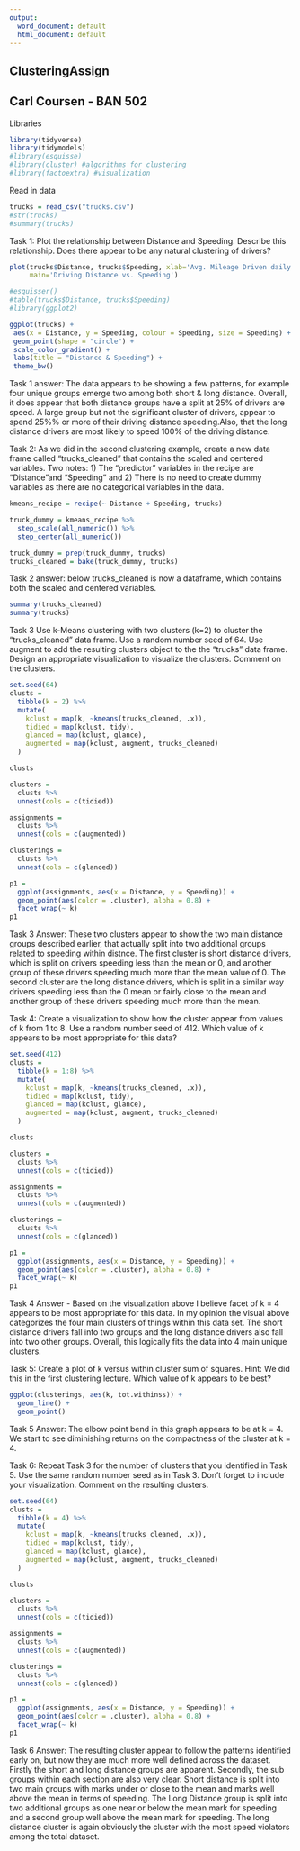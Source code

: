 ```yaml
---
output:
  word_document: default
  html_document: default
---
```

## ClusteringAssign 
## Carl Coursen - BAN 502


Libraries  
```r
library(tidyverse)
library(tidymodels)
#library(esquisse)
#library(cluster) #algorithms for clustering
#library(factoextra) #visualization
```


Read in data  
```r
trucks = read_csv("trucks.csv")
#str(trucks)
#summary(trucks)
```



Task 1: Plot the relationship between Distance and Speeding. Describe this relationship. Does there appear
to be any natural clustering of drivers?

```r
plot(trucks$Distance, trucks$Speeding, xlab='Avg. Mileage Driven daily', ylab='% Driving at least 5 mph >= speed limit', 
     main='Driving Distance vs. Speeding')

#esquisser() 
#table(trucks$Distance, trucks$Speeding)
#library(ggplot2)

ggplot(trucks) +
 aes(x = Distance, y = Speeding, colour = Speeding, size = Speeding) +
 geom_point(shape = "circle") +
 scale_color_gradient() +
 labs(title = "Distance & Speeding") +
 theme_bw()

```

Task 1 answer:
The data appears to be showing a few patterns, for example four unique groups emerge two among both short & long distance. Overall, it does appear that both distance groups have a split at 25% of drivers are speed. A large group but not the significant cluster of drivers, appear to spend 25%% or more of their driving distance speeding.Also, that the long distance drivers are most likely to speed 100% of the driving distance.







Task 2: As we did in the second clustering example, create a new data frame called “trucks_cleaned” that
contains the scaled and centered variables. Two notes: 1) The “predictor” variables in the recipe are “Distance”and “Speeding” and 2) There is no need to create dummy variables as there are no categorical variables in the data.

```r
kmeans_recipe = recipe(~ Distance + Speeding, trucks) 

truck_dummy = kmeans_recipe %>%
  step_scale(all_numeric()) %>%
  step_center(all_numeric()) 

truck_dummy = prep(truck_dummy, trucks)
trucks_cleaned = bake(truck_dummy, trucks)
```



Task 2 answer: below trucks_cleaned is now a dataframe, which contains both the scaled and centered variables.
```r
summary(trucks_cleaned)
summary(trucks)
```



Task 3 Use k-Means clustering with two clusters (k=2) to cluster the “trucks_cleaned” data frame. Use a
random number seed of 64. Use augment to add the resulting clusters object to the the “trucks” data frame.
Design an appropriate visualization to visualize the clusters. Comment on the clusters.


```r
set.seed(64)
clusts = 
  tibble(k = 2) %>%
  mutate(
    kclust = map(k, ~kmeans(trucks_cleaned, .x)),
    tidied = map(kclust, tidy),
    glanced = map(kclust, glance),
    augmented = map(kclust, augment, trucks_cleaned)
  )

clusts
```



```r
clusters = 
  clusts %>%
  unnest(cols = c(tidied))

assignments = 
  clusts %>% 
  unnest(cols = c(augmented))

clusterings = 
  clusts %>%
  unnest(cols = c(glanced))
```




```r
p1 = 
  ggplot(assignments, aes(x = Distance, y = Speeding)) +
  geom_point(aes(color = .cluster), alpha = 0.8) + 
  facet_wrap(~ k)
p1
```

Task 3 Answer:
These two clusters appear to show the two main distance groups described earlier, that actually split into two additional groups related to speeding within distnce. The first cluster is short distance drivers, which is split on drivers speeding less than the mean or 0, and another group of these drivers speeding much more than the mean value of 0. The second cluster are the long distance drivers, which is split in a similar way drivers speeding less than the 0 mean or fairly close to the mean and another group of these drivers speeding much more than the mean.






Task 4: Create a visualization to show how the cluster appear from values of k from 1 to 8. Use a random
number seed of 412. Which value of k appears to be most appropriate for this data?

```r
set.seed(412)
clusts = 
  tibble(k = 1:8) %>%
  mutate(
    kclust = map(k, ~kmeans(trucks_cleaned, .x)),
    tidied = map(kclust, tidy),
    glanced = map(kclust, glance),
    augmented = map(kclust, augment, trucks_cleaned)
  )

clusts
```



```r
clusters = 
  clusts %>%
  unnest(cols = c(tidied))

assignments = 
  clusts %>% 
  unnest(cols = c(augmented))

clusterings = 
  clusts %>%
  unnest(cols = c(glanced))
```




```r
p1 = 
  ggplot(assignments, aes(x = Distance, y = Speeding)) +
  geom_point(aes(color = .cluster), alpha = 0.8) + 
  facet_wrap(~ k)
p1
```


Task 4 Answer  - Based on the visualization above I believe facet of k = 4 appears to be most appropriate for this data. In my opinion the visual above categorizes the four main clusters of things within this data set. The short distance drivers fall into two groups and the long distance drivers also fall into two other groups. Overall, this logically fits the data into 4 main unique clusters.





Task 5: Create a plot of k versus within cluster sum of squares. Hint: We did this in the first clustering
lecture. Which value of k appears to be best?

```r
ggplot(clusterings, aes(k, tot.withinss)) +
  geom_line() +
  geom_point()
```



Task 5 Answer:  The elbow point bend in this graph appears to be at k = 4. We start to see diminishing returns on the compactness of the cluster at k = 4.





Task 6: Repeat Task 3 for the number of clusters that you identified in Task 5. Use the same random number
seed as in Task 3. Don’t forget to include your visualization. Comment on the resulting clusters.



```r
set.seed(64)
clusts = 
  tibble(k = 4) %>%
  mutate(
    kclust = map(k, ~kmeans(trucks_cleaned, .x)),
    tidied = map(kclust, tidy),
    glanced = map(kclust, glance),
    augmented = map(kclust, augment, trucks_cleaned)
  )

clusts
```


```r
clusters = 
  clusts %>%
  unnest(cols = c(tidied))

assignments = 
  clusts %>% 
  unnest(cols = c(augmented))

clusterings = 
  clusts %>%
  unnest(cols = c(glanced))
```




```r
p1 = 
  ggplot(assignments, aes(x = Distance, y = Speeding)) +
  geom_point(aes(color = .cluster), alpha = 0.8) + 
  facet_wrap(~ k)
p1
```


Task 6 Answer: The resulting cluster appear to follow the patterns identified early on, but now they are much more well defined across the dataset. Firstly the short and long distance groups are apparent. Secondly, the sub groups within each section are also very clear. Short distance is split into two main groups with marks under or close to the mean and marks well above the mean in terms of speeding. The Long Distance group is split into two additional groups as one near or below the mean mark for speeding and a second group well above the mean mark for speeding. The long distance cluster is again obviously the cluster with the most speed violators among the total dataset.





